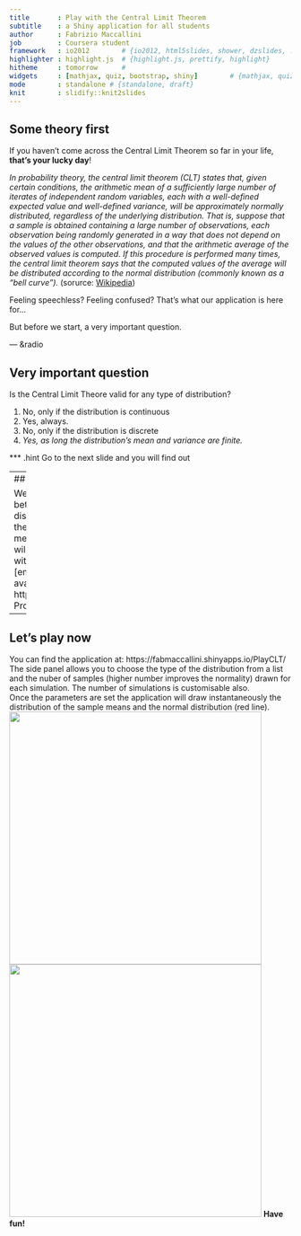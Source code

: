 ```yaml
---
title       : Play with the Central Limit Theorem
subtitle    : a Shiny application for all students
author      : Fabrizio Maccallini
job         : Coursera student
framework   : io2012        # {io2012, html5slides, shower, dzslides, ...}
highlighter : highlight.js  # {highlight.js, prettify, highlight}
hitheme     : tomorrow      # 
widgets     : [mathjax, quiz, bootstrap, shiny]        # {mathjax, quiz, bootstrap}
mode        : standalone # {standalone, draft}
knit        : slidify::knit2slides
---
```


## Some theory first

If you haven't come across the Central Limit Theorem so far in your life, **that's your lucky day**!

*In probability theory, the central limit theorem (CLT) states that, given certain conditions, the arithmetic mean of a sufficiently large number of iterates of independent random variables, each with a well-defined expected value and well-defined variance, will be approximately normally distributed, regardless of the underlying distribution. That is, suppose that a sample is obtained containing a large number of observations, each observation being randomly generated in a way that does not depend on the values of the other observations, and that the arithmetic average of the observed values is computed. If this procedure is performed many times, the central limit theorem says that the computed values of the average will be distributed according to the normal distribution (commonly known as a "bell curve").* (sorurce: [Wikipedia]("http://en.wikipedia.org/wiki/Central_limit_theorem"))  

Feeling speechless? Feeling confused?
That's what our application is here for...

But before we start, a very important question.

--- &radio

## Very important question

Is the Central Limit Theore valid for any type of distribution?

1. No, only if the distribution is continuous
2. Yes, always.
3. No, only if the distribution is discrete
4. _Yes, as long the distribution's mean and variance are finite._

*** .hint
Go to the next slide and you will find out

---
## Example: the Cauchy distribution
```r
samp = 100
sims = 1000
loc = 0
scale = 1
```
Let's draw `r samp` samples from a Cauchy distribution, $f(x;x_{0},\gamma ) = \frac{1}{\pi }\left [ \frac{\gamma}{(x + x_{0})^2 + \gamma ^2}  \right ]$, with $x_{0}$ = `r loc` and $\lambda$ = `r scale` for `r sims` times. Now let's see how normal our sample means look.  
```r
mns = NULL
for (i in 1 : sims) mns = c(mns, mean(rcauchy(samp)))
hist(mns, breaks = 100, prob = TRUE, main = expression("Distribution of the sample means"), xlab = "mean(x)", ylab = "Prob[mean(x)]", col = "lightblue")
curve(dnorm(x, mean(mns), sd(mns)), col = "red", add = TRUE, lwd = 3)
```

We can see a significant discrepancy between the histogram and the normal distribution (red line), that is because the Cauchy distribution has indefinite mean and variance. The application will only give access to distribution with definite mean and variance.  
[embedded R code in this page available at https://github.com/fabmaccallini/Data-Products]

---
## Let's play now

You can find the application at: https://fabmaccallini.shinyapps.io/PlayCLT/  
The side panel allows you to choose the type of the distribution from a list and the nuber of samples (higher number improves the normality) drawn for each simulation. The number of simulations is customisable also.  
Once the parameters are set the application will draw instantaneously the distribution of the sample means and the normal distribution (red line).  
<img height='450' src='panel.png' allign='left'/>
<img height='450' src='distr.png' allign='right'/>
    **Have fun!**
